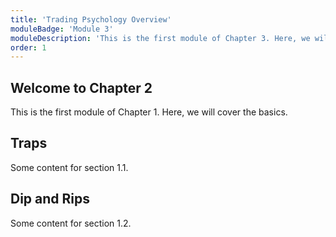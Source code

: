 ```yaml
---
title: 'Trading Psychology Overview'
moduleBadge: 'Module 3'
moduleDescription: 'This is the first module of Chapter 3. Here, we will cover the basics.'
order: 1
---
```


## Welcome to Chapter 2

This is the first module of Chapter 1. Here, we will cover the basics.

## Traps

Some content for section 1.1.

## Dip and Rips

Some content for section 1.2.
